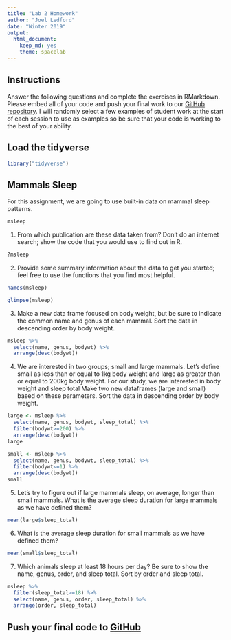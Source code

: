 ```yaml
---
title: "Lab 2 Homework"
author: "Joel Ledford"
date: "Winter 2019"
output:
  html_document:
    keep_md: yes
    theme: spacelab
---
```


## Instructions
Answer the following questions and complete the exercises in RMarkdown. Please embed all of your code and push your final work to our [GitHub repository](https://github.com/FRS417-DataScienceBiologists). I will randomly select a few examples of student work at the start of each session to use as examples so be sure that your code is working to the best of your ability.

## Load the tidyverse
```r
library("tidyverse")
```

## Mammals Sleep
For this assignment, we are going to use built-in data on mammal sleep patterns.  
```r
msleep
```

1. From which publication are these data taken from? Don't do an internet search; show the code that you would use to find out in R.
```r
?msleep
```

2. Provide some summary information about the data to get you started; feel free to use the functions that you find most helpful.
```r
names(msleep)
```

```r
glimpse(msleep)
```

3. Make a new data frame focused on body weight, but be sure to indicate the common name and genus of each mammal. Sort the data in descending order by body weight.
```r
msleep %>% 
  select(name, genus, bodywt) %>% 
  arrange(desc(bodywt))
```

4. We are interested in two groups; small and large mammals. Let's define small as less than or equal to 1kg body weight and large as greater than or equal to 200kg body weight. For our study, we are interested in body weight and sleep total Make two new dataframes (large and small) based on these parameters. Sort the data in descending order by body weight.
```r
large <- msleep %>% 
  select(name, genus, bodywt, sleep_total) %>% 
  filter(bodywt>=200) %>% 
  arrange(desc(bodywt))
large
```

```r
small <- msleep %>% 
  select(name, genus, bodywt, sleep_total) %>% 
  filter(bodywt<=1) %>% 
  arrange(desc(bodywt))
small
```

5. Let's try to figure out if large mammals sleep, on average, longer than small mammals. What is the average sleep duration for large mammals as we have defined them?
```r
mean(large$sleep_total)
```

6. What is the average sleep duration for small mammals as we have defined them?
```r
mean(small$sleep_total)
```

7. Which animals sleep at least 18 hours per day? Be sure to show the name, genus, order, and sleep total. Sort by order and sleep total.
```r
msleep %>% 
  filter(sleep_total>=18) %>% 
  select(name, genus, order, sleep_total) %>% 
  arrange(order, sleep_total)
```

## Push your final code to [GitHub](https://github.com/FRS417-DataScienceBiologists)